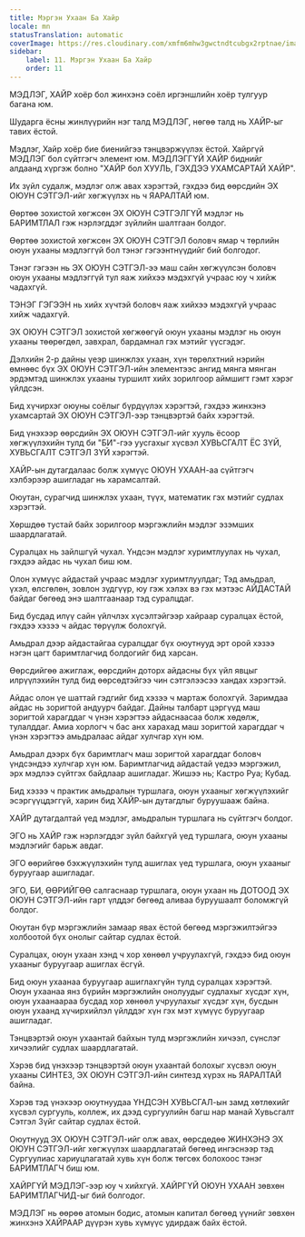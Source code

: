 ```yaml
---
title: Мэргэн Ухаан Ба Хайр
locale: mn
statusTranslation: automatic
coverImage: https://res.cloudinary.com/xmfm6mhw3gwctndtcubgx2rptnae/image/upload/v1740337243/small_cover_educacion_fundamental_a051170f1c.webp
sidebar:
    label: 11. Мэргэн Ухаан Ба Хайр
    order: 11
---
```

МЭДЛЭГ, ХАЙР хоёр бол жинхэнэ соёл иргэншлийн хоёр тулгуур багана юм.

Шударга ёсны жинлүүрийн нэг талд МЭДЛЭГ, нөгөө талд нь ХАЙР-ыг тавих ёстой.

Мэдлэг, Хайр хоёр бие биенийгээ тэнцвэржүүлэх ёстой. Хайргүй МЭДЛЭГ бол сүйтгэгч элемент юм. МЭДЛЭГГҮЙ ХАЙР биднийг алдаанд хүргэж болно "ХАЙР бол ХУУЛЬ, ГЭХДЭЭ УХАМСАРТАЙ ХАЙР".

Их зүйл судалж, мэдлэг олж авах хэрэгтэй, гэхдээ бид өөрсдийн ЭХ ОЮУН СЭТГЭЛ-ийг хөгжүүлэх нь ч ЯАРАЛТАЙ юм.

Өөртөө зохистой хөгжсөн ЭХ ОЮУН СЭТГЭЛГҮЙ мэдлэг нь БАРИМТЛАЛ гэж нэрлэгддэг зүйлийн шалтгаан болдог.

Өөртөө зохистой хөгжсөн ЭХ ОЮУН СЭТГЭЛ боловч ямар ч төрлийн оюун ухааны мэдлэггүй бол тэнэг гэгээнтнүүдийг бий болгодог.

Тэнэг гэгээн нь ЭХ ОЮУН СЭТГЭЛ-ээ маш сайн хөгжүүлсэн боловч оюун ухааны мэдлэггүй тул яаж хийхээ мэдэхгүй учраас юу ч хийж чадахгүй.

ТЭНЭГ ГЭГЭЭН нь хийх хүчтэй боловч яаж хийхээ мэдэхгүй учраас хийж чадахгүй.

ЭХ ОЮУН СЭТГЭЛ зохистой хөгжөөгүй оюун ухааны мэдлэг нь оюун ухааны төөрөгдөл, завхрал, бардамнал гэх мэтийг үүсгэдэг.

Дэлхийн 2-р дайны үеэр шинжлэх ухаан, хүн төрөлхтний нэрийн өмнөөс бүх ЭХ ОЮУН СЭТГЭЛ-ийн элементээс ангид мянга мянган эрдэмтэд шинжлэх ухааны туршилт хийх зорилгоор аймшигт гэмт хэрэг үйлдсэн.

Бид хүчирхэг оюуны соёлыг бүрдүүлэх хэрэгтэй, гэхдээ жинхэнэ ухамсартай ЭХ ОЮУН СЭТГЭЛ-ээр тэнцвэртэй байх хэрэгтэй.

Бид үнэхээр өөрсдийн ЭХ ОЮУН СЭТГЭЛ-ийг хууль ёсоор хөгжүүлэхийн тулд би "БИ"-гээ уусгахыг хүсвэл ХУВЬСГАЛТ ЁС ЗҮЙ, ХУВЬСГАЛТ СЭТГЭЛ ЗҮЙ хэрэгтэй.

ХАЙР-ын дутагдалаас болж хүмүүс ОЮУН УХААН-аа сүйтгэгч хэлбэрээр ашигладаг нь харамсалтай.

Оюутан, сурагчид шинжлэх ухаан, түүх, математик гэх мэтийг судлах хэрэгтэй.

Хөршдөө тустай байх зорилгоор мэргэжлийн мэдлэг эзэмших шаардлагатай.

Суралцах нь зайлшгүй чухал. Үндсэн мэдлэг хуримтлуулах нь чухал, гэхдээ айдас нь чухал биш юм.

Олон хүмүүс айдастай учраас мэдлэг хуримтлуулдаг; Тэд амьдрал, үхэл, өлсгөлөн, зовлон зүдгүүр, юу гэж хэлэх вэ гэх мэтээс АЙДАСТАЙ байдаг бөгөөд энэ шалтгаанаар тэд суралцдаг.

Бид бусдад илүү сайн үйлчлэх хүсэлтэйгээр хайраар суралцах ёстой, гэхдээ хэзээ ч айдас төрүүлж болохгүй.

Амьдрал дээр айдастайгаа суралцдаг бүх оюутнууд эрт орой хэзээ нэгэн цагт баримтлагчид болдогийг бид харсан.

Өөрсдийгөө ажиглаж, өөрсдийн доторх айдасны бүх үйл явцыг илрүүлэхийн тулд бид өөрсөдтэйгээ чин сэтгэлээсээ хандах хэрэгтэй.

Айдас олон үе шаттай гэдгийг бид хэзээ ч мартаж болохгүй. Заримдаа айдас нь зоригтой андуурч байдаг. Дайны талбарт цэргүүд маш зоригтой харагддаг ч үнэн хэрэгтээ айдаснаасаа болж хөдөлж, тулалддаг. Амиа хорлогч ч бас анх харахад маш зоригтой харагддаг ч үнэн хэрэгтээ амьдралаас айдаг хулчгар хүн юм.

Амьдрал дээрх бүх баримтлагч маш зоригтой харагддаг боловч үндсэндээ хулчгар хүн юм. Баримтлагчид айдастай үедээ мэргэжил, эрх мэдлээ сүйтгэх байдлаар ашигладаг. Жишээ нь; Кастро Руа; Кубад.

Бид хэзээ ч практик амьдралын туршлага, оюун ухааныг хөгжүүлэхийг эсэргүүцдэггүй, харин бид ХАЙР-ын дутагдлыг буруушааж байна.

ХАЙР дутагдалтай үед мэдлэг, амьдралын туршлага нь сүйтгэгч болдог.

ЭГО нь ХАЙР гэж нэрлэгддэг зүйл байхгүй үед туршлага, оюун ухааны мэдлэгийг барьж авдаг.

ЭГО өөрийгөө бэхжүүлэхийн тулд ашиглах үед туршлага, оюун ухааныг буруугаар ашигладаг.

ЭГО, БИ, ӨӨРИЙГӨӨ салгаснаар туршлага, оюун ухаан нь ДОТООД ЭХ ОЮУН СЭТГЭЛ-ийн гарт үлддэг бөгөөд аливаа буруушаалт боломжгүй болдог.

Оюутан бүр мэргэжлийн замаар явах ёстой бөгөөд мэргэжилтэйгээ холбоотой бүх онолыг сайтар судлах ёстой.

Суралцах, оюун ухаан хэнд ч хор хөнөөл учруулахгүй, гэхдээ бид оюун ухааныг буруугаар ашиглах ёсгүй.

Бид оюун ухаанаа буруугаар ашиглахгүйн тулд суралцах хэрэгтэй. Оюун ухаанаа янз бүрийн мэргэжлийн онолуудыг судлахыг хүсдэг хүн, оюун ухаанаараа бусдад хор хөнөөл учруулахыг хүсдэг хүн, бусдын оюун ухаанд хүчирхийлэл үйлддэг хүн гэх мэт хүмүүс буруугаар ашигладаг.

Тэнцвэртэй оюун ухаантай байхын тулд мэргэжлийн хичээл, сүнслэг хичээлийг судлах шаардлагатай.

Хэрэв бид үнэхээр тэнцвэртэй оюун ухаантай болохыг хүсвэл оюун ухааны СИНТЕЗ, ЭХ ОЮУН СЭТГЭЛ-ийн синтезд хүрэх нь ЯАРАЛТАЙ байна.

Хэрэв тэд үнэхээр оюутнуудаа ҮНДСЭН ХУВЬСГАЛ-ын замд хөтлөхийг хүсвэл сургууль, коллеж, их дээд сургуулийн багш нар манай Хувьсгалт Сэтгэл Зүйг сайтар судлах ёстой.

Оюутнууд ЭХ ОЮУН СЭТГЭЛ-ийг олж авах, өөрсдөдөө ЖИНХЭНЭ ЭХ ОЮУН СЭТГЭЛ-ийг хөгжүүлэх шаардлагатай бөгөөд ингэснээр тэд Сургуулиас хариуцлагатай хувь хүн болж төгсөх болохоос тэнэг БАРИМТЛАГЧ биш юм.

ХАЙРГҮЙ МЭДЛЭГ-ээр юу ч хийхгүй. ХАЙРГҮЙ ОЮУН УХААН зөвхөн БАРИМТЛАГЧИД-ыг бий болгодог.

МЭДЛЭГ нь өөрөө атомын бодис, атомын капитал бөгөөд үүнийг зөвхөн жинхэнэ ХАЙРААР дүүрэн хувь хүмүүс удирдаж байх ёстой.

